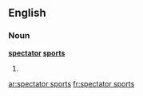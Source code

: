 ==English==

===Noun===
'''[[spectator]] [[sport]]s'''

# {{plural of|spectator sport}}

[[ar:spectator sports]]
[[fr:spectator sports]]